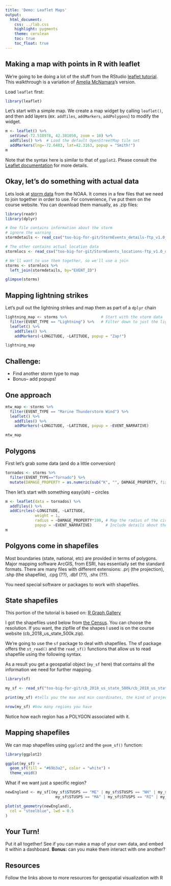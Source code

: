 ```yaml
---
title: 'Demo: Leaflet Maps'
output:
  html_document:
    css: ../lab.css
    highlight: pygments
    theme: cerulean
    toc: true
    toc_float: true
---
```


## Making a map with points in R with leaflet

We're going to be doing a lot of the stuff from the RStudio [leaflet tutorial](https://rstudio.github.io/leaflet/). This walkthrough is a variation of [Amelia McNamara](https://github.com/AmeliaMN)'s version.

Load `leaflet` first:
```r
library(leaflet)
```

Let's start with a simple map. We create a map widget by calling `leaflet()`, and then add layers (ex. `addTiles`, `addMarkers`, `addPolygons`) to modify the widget. 
```r

m <- leaflet() %>%
  setView(-72.518978, 42.381050, zoom = 10) %>%
  addTiles() %>%  # Load the default OpenStreetMap tile set
  addMarkers(lng=-72.6403, lat=42.3163, popup = "Smith!")
m

```

Note that the syntax here is similar to that of `ggplot2`. Please consult the [Leaflet documentation](http://rstudio.github.io/leaflet/) for more details.

## Okay, let's do something with actual data

Lets look at [storm data](http://www.ncdc.noaa.gov/stormevents/ftp.jsp) from the NOAA. It comes in a few files that we need to join together in order to use. For convenience, I've put them on the course website. You can download them manually, as .zip files:

```r
library(readr)
library(dplyr)

# One file contains information about the storm
# ignore the warning 
stormdetails <- read_csv("too-big-for-git/StormEvents_details-ftp_v1.0_d2023_c20240917.csv")

# The other contains actual location data
stormlocs <- read_csv("too-big-for-git/StormEvents_locations-ftp_v1.0_d2023_c20240917.csv")

# We'll want to use them together, so we'll use a join
storms <- stormlocs %>%
  left_join(stormdetails, by="EVENT_ID")
```
```r
glimpse(storms)
```

## Mapping lightning strikes
Let's pull out the lightning strikes and map them as part of a `dplyr` chain
```r
lightning_map <- storms %>%               # Start with the storm data
  filter(EVENT_TYPE == "Lightning") %>%   # Filter down to just the lightning events
  leaflet() %>%  
    addTiles() %>%  
    addMarkers(~LONGITUDE, ~LATITUDE, popup = "Zap!")  

lightning_map
```

## Challenge: 
- Find another storm type to map
- Bonus-- add popups!

## One approach

```r
mtw_map <- storms %>%
  filter(EVENT_TYPE == "Marine Thunderstorm Wind") %>%
  leaflet() %>%
    addTiles() %>% 
    addMarkers(~LONGITUDE, ~LATITUDE, popup = ~EVENT_NARRATIVE)

mtw_map
```


## Polygons

First let's grab some data (and do a little conversion)

```r
tornados <- storms %>%
  filter(EVENT_TYPE=="Tornado") %>%
  mutate(DAMAGE_PROPERTY = as.numeric(sub("K", "", DAMAGE_PROPERTY, fixed = TRUE)))
```

Then let's start with something easy(ish) -- circles
```r
m <- leaflet(data = tornados) %>%
  addTiles() %>% 
  addCircles(~LONGITUDE, ~LATITUDE, 
             weight = 1, 
             radius = ~DAMAGE_PROPERTY*100, # Map the radius of the circle to amount of damage
             popup = ~EVENT_NARRATIVE)      # Include details about the tornado
m
```

## Polgyons come in shapefiles
Most boundaries (state, national, etc) are provided in terms of polygons. Major mapping software ArcGIS, from ESRI, has essentially set the standard formats. There are many files with different extensions: .prj (the projection), .shp (the shapefile), .cpg (??), .dbf (??), .shx (??). 

You need special software or packages to work with shapefiles. 

## State shapefiles

This portion of the tutorial is based on: [R Graph Gallery](https://r-graph-gallery.com/168-load-a-shape-file-into-r.html)

I got the shapefiles used below from [the Census](https://www.census.gov/geo/maps-data/data/cbf/cbf_state.html). You can choose the resolution. If you want, the zipfile of the shapes I used is on the course website (cb_2018_us_state_500k.zip).  

We're going to use the `sf` package to deal with shapefiles. The sf package offers the `st_read()` and the `read_sf()` functions that allow us to read shapefile using the following syntax.

As a result you get a geospatial object (`my_sf` here) that contains all the information we need for further mapping.
```r
library(sf)

my_sf <- read_sf("too-big-for-git/cb_2018_us_state_500k/cb_2018_us_state_500k.shp")

print(my_sf) #tells you the max and min coordinates, the kind of projection in use and the the first few rows of the data associated with the regions.

nrow(my_sf) #how many regions you have

```
Notice how each region has a POLYGON associated with it. 

## Mapping shapefiles

We can map shapefiles using `ggplot2` and the `geom_sf()` function:  

```r
library(ggplot2)

ggplot(my_sf) +
  geom_sf(fill = "#69b3a2", color = "white") + 
  theme_void()

```

What if we want just a specific region?

```r

newEngland <- my_sf[(my_sf$STUSPS == "ME" | my_sf$STUSPS == "NH" | my_sf$STUSPS == "VT" | 
                      my_sf$STUSPS == "MA" | my_sf$STUSPS == "RI" | my_sf$STUSPS == "CT"), ]

plot(st_geometry(newEngland),
  col = "steelblue", lwd = 0.5
)

```

## Your Turn!

Put it all together! See if you can make a map of your own data, and embed it within a dashboard. **Bonus:** can you make them interact with one another?

## Resources
Follow the links above to more resources for geospatial visualization with R

